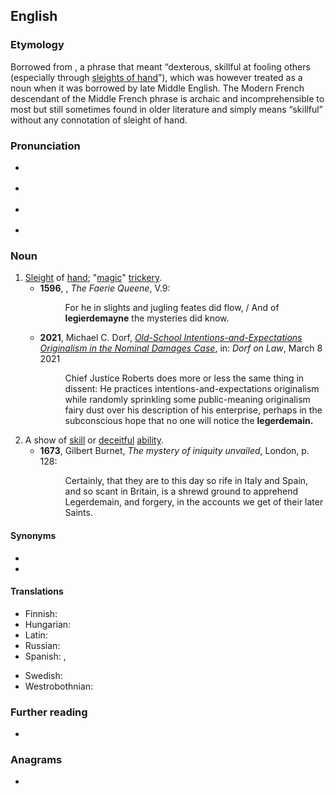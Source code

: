 {{also|léger de main}}
==English==
{{was wotd|2006|March|26}}

===Etymology===
Borrowed from {{bor|en|frm|leger de main|lit=light of hand}}, a phrase that meant “dexterous, skillful at fooling others (especially through [[sleight of hand|sleights of hand]]”), which was however treated as a noun when it was borrowed by late Middle English. The Modern French descendant {{m|fr|léger de main}} of the Middle French phrase is archaic and incomprehensible to most but still sometimes found in older literature and simply means “skillful” without any connotation of sleight of hand.

===Pronunciation===
* {{a|UK}} {{IPA|en|/ˌlɛdʒ.ə.dɨˈmeɪn/}}
* {{a|US}} {{IPA|en|/ˈlɛdʒ.əɹ.dəˌmeɪn/}}
* {{audio|en|en-us-legerdemain.ogg|Audio (US)}}
*: {{rhymes|en|eɪn}}
* {{hyphenation|en|leg|er|de|main}}

===Noun===
{{en-noun|-|s}}

# [[sleight|Sleight]] of [[hand]]; "[[magic]]" [[trickery]].
#* '''1596''', {{w|Edmund Spenser}}, ''The Faerie Queene'', V.9:
#*: For he in slights and jugling feates did flow, / And of '''legierdemayne''' the mysteries did know.
#* '''2021''', Michael C. Dorf, ''[http://www.dorfonlaw.org/2021/03/old-school-intentions-and-expectations.html Old-School Intentions-and-Expectations Originalism in the Nominal Damages Case]'', in: ''Dorf on Law'', March 8 2021
#*: Chief Justice Roberts does more or less the same thing in dissent: He practices intentions-and-expectations originalism while randomly sprinkling some public-meaning originalism fairy dust over his description of his enterprise, perhaps in the subconscious hope that no one will notice the '''legerdemain.''' 
# A show of [[skill]] or [[deceitful]] [[ability]].
#* '''1673''', Gilbert Burnet, ''The mystery of iniquity unvailed'', London, p. 128:
#*: Certainly, that they are to this day so rife in Italy and Spain, and so scant in Britain, is a shrewd ground to apprehend Legerdemain, and forgery, in the accounts we get of their later Saints.

====Synonyms====
* {{l|en|prestidigitation}}
* {{l|en|sleight of hand}}

====Translations====
{{trans-top|sleight of hand}}
* Finnish: {{t+|fi|silmänkääntötemppu}}
* Hungarian: {{t+|hu|szemfényvesztés}}
* Latin: {{t|la|praestīgia|f}}
* Russian: {{t|ru|ло́вкость рук}}
* Spanish: {{t+|es|escamoteo|m}}, {{t+|es|prestidigitación|f}}
{{trans-mid}}
* Swedish: {{t|sv|taskspeleri|n}}
* Westrobothnian: {{t|gmq-bot|villförsyn|f}}
{{trans-bottom}}

===Further reading===
* {{pedia|sleight of hand}}

{{C|en|Art}}

===Anagrams===
* {{anagrams|en|a=adeeegilmnr|greenmailed}}